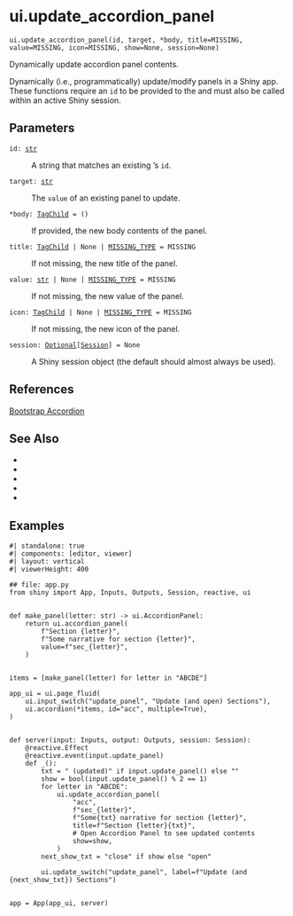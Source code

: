 # ui.update_accordion_panel { #shiny.ui.update_accordion_panel }

`ui.update_accordion_panel(id, target, *body, title=MISSING, value=MISSING, icon=MISSING, show=None, session=None)`

Dynamically update accordion panel contents.

Dynamically (i.e., programmatically) update/modify [](:func:`~shiny.ui.accordion`) panels in a Shiny app.
These functions require an `id` to be provided to the [](:func:`~shiny.ui.accordion`) and must also be
called within an active Shiny session.

## Parameters

<code><span class="parameter-name">id</span><span class="parameter-annotation-sep">:</span> <span class="parameter-annotation">[str](`str`)</span></code>

:   A string that matches an existing [](:func:`~shiny.ui.accordion`)'s `id`.

<code><span class="parameter-name">target</span><span class="parameter-annotation-sep">:</span> <span class="parameter-annotation">[str](`str`)</span></code>

:   The `value` of an existing panel to update.

<code><span class="parameter-name">*body</span><span class="parameter-annotation-sep">:</span> <span class="parameter-annotation">[TagChild](`htmltools.TagChild`)</span> <span class="parameter-default-sep">=</span> <span class="parameter-default">()</span></code>

:   If provided, the new body contents of the panel.

<code><span class="parameter-name">title</span><span class="parameter-annotation-sep">:</span> <span class="parameter-annotation">[TagChild](`htmltools.TagChild`) \| None \| [MISSING_TYPE](`shiny.types.MISSING_TYPE`)</span> <span class="parameter-default-sep">=</span> <span class="parameter-default">MISSING</span></code>

:   If not missing, the new title of the panel.

<code><span class="parameter-name">value</span><span class="parameter-annotation-sep">:</span> <span class="parameter-annotation">[str](`str`) \| None \| [MISSING_TYPE](`shiny.types.MISSING_TYPE`)</span> <span class="parameter-default-sep">=</span> <span class="parameter-default">MISSING</span></code>

:   If not missing, the new value of the panel.

<code><span class="parameter-name">icon</span><span class="parameter-annotation-sep">:</span> <span class="parameter-annotation">[TagChild](`htmltools.TagChild`) \| None \| [MISSING_TYPE](`shiny.types.MISSING_TYPE`)</span> <span class="parameter-default-sep">=</span> <span class="parameter-default">MISSING</span></code>

:   If not missing, the new icon of the panel.

<code><span class="parameter-name">session</span><span class="parameter-annotation-sep">:</span> <span class="parameter-annotation">[Optional](`typing.Optional`)\[[Session](`shiny.session.Session`)\]</span> <span class="parameter-default-sep">=</span> <span class="parameter-default">None</span></code>

:   A Shiny session object (the default should almost always be used).

## References

[Bootstrap Accordion](https://getbootstrap.com/docs/5.3/components/accordion/)



## See Also

* [](:func:`~shiny.ui.accordion`)
* [](:func:`~shiny.ui.accordion_panel`)
* [](:func:`~shiny.ui.update_accordion`)
* [](:func:`~shiny.ui.insert_accordion_panel`)
* [](:func:`~shiny.ui.remove_accordion_panel`)

## Examples

```shinylive-python
#| standalone: true
#| components: [editor, viewer]
#| layout: vertical
#| viewerHeight: 400

## file: app.py
from shiny import App, Inputs, Outputs, Session, reactive, ui


def make_panel(letter: str) -> ui.AccordionPanel:
    return ui.accordion_panel(
        f"Section {letter}",
        f"Some narrative for section {letter}",
        value=f"sec_{letter}",
    )


items = [make_panel(letter) for letter in "ABCDE"]

app_ui = ui.page_fluid(
    ui.input_switch("update_panel", "Update (and open) Sections"),
    ui.accordion(*items, id="acc", multiple=True),
)


def server(input: Inputs, output: Outputs, session: Session):
    @reactive.Effect
    @reactive.event(input.update_panel)
    def _():
        txt = " (updated)" if input.update_panel() else ""
        show = bool(input.update_panel() % 2 == 1)
        for letter in "ABCDE":
            ui.update_accordion_panel(
                "acc",
                f"sec_{letter}",
                f"Some{txt} narrative for section {letter}",
                title=f"Section {letter}{txt}",
                # Open Accordion Panel to see updated contents
                show=show,
            )
        next_show_txt = "close" if show else "open"

        ui.update_switch("update_panel", label=f"Update (and {next_show_txt}) Sections")


app = App(app_ui, server)
```